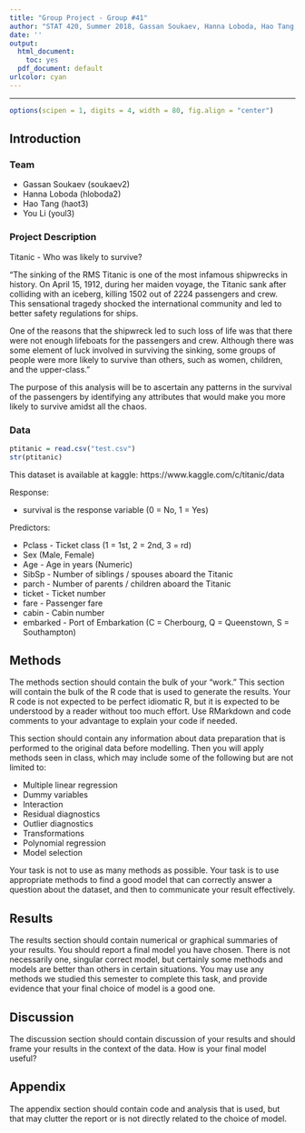 ```yaml
---
title: "Group Project - Group #41"
author: "STAT 420, Summer 2018, Gassan Soukaev, Hanna Loboda, Hao Tang, You Li"
date: ''
output:
  html_document: 
    toc: yes
  pdf_document: default
urlcolor: cyan
---
```


***

```r
options(scipen = 1, digits = 4, width = 80, fig.align = "center")
```

## Introduction

### Team
* Gassan Soukaev (soukaev2)
* Hanna Loboda (hloboda2)
* Hao Tang (haot3)
* You Li (youl3)

### Project Description
Titanic - Who was likely to survive?

“The sinking of the RMS Titanic is one of the most infamous shipwrecks in history.  On April 15, 1912, during her maiden voyage, the Titanic sank after colliding with an iceberg, killing 1502 out of 2224 passengers and crew. This sensational tragedy shocked the international community and led to better safety regulations for ships.

One of the reasons that the shipwreck led to such loss of life was that there were not enough lifeboats for the passengers and crew. Although there was some element of luck involved in surviving the sinking, some groups of people were more likely to survive than others, such as women, children, and the upper-class.”

The purpose of this analysis will be to ascertain any patterns in the survival of the passengers by identifying any attributes that would make you more likely to survive amidst all the chaos.

### Data
```r
ptitanic = read.csv("test.csv")
str(ptitanic)
```
This dataset is available at kaggle: https://www.kaggle.com/c/titanic/data

Response:

* survival is the response variable (0 = No, 1 = Yes)

Predictors:

* Pclass - Ticket class (1 = 1st, 2 = 2nd, 3 = rd)
* Sex (Male, Female)
* Age - Age in years (Numeric)
* SibSp - Number of siblings / spouses aboard the Titanic
* parch - Number of parents / children aboard the Titanic
* ticket - Ticket number
* fare - Passenger fare
* cabin - Cabin number
* embarked - Port of Embarkation (C = Cherbourg, Q = Queenstown, S = Southampton)

## Methods
The methods section should contain the bulk of your “work.” This section will contain the bulk of the R code that is used to generate the results. Your R code is not expected to be perfect idiomatic R, but it is expected to be understood by a reader without too much effort. Use RMarkdown and code comments to your advantage to explain your code if needed.

This section should contain any information about data preparation that is performed to the original data before modelling. Then you will apply methods seen in class, which may include some of the following but are not limited to:

* Multiple linear regression
* Dummy variables
* Interaction
* Residual diagnostics
* Outlier diagnostics
* Transformations
* Polynomial regression
* Model selection

Your task is not to use as many methods as possible. Your task is to use appropriate methods to find a good model that can correctly answer a question about the dataset, and then to communicate your result effectively.

## Results
The results section should contain numerical or graphical summaries of your results. You should report a final model you have chosen. There is not necessarily one, singular correct model, but certainly some methods and models are better than others in certain situations. You may use any methods we studied this semester to complete this task, and provide evidence that your final choice of model is a good one.

## Discussion
The discussion section should contain discussion of your results and should frame your results in the context of the data. How is your final model useful?

## Appendix
The appendix section should contain code and analysis that is used, but that may clutter the report or is not directly related to the choice of model.